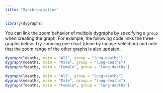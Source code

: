 ```yaml
---
title: "Synchronization"
---
```


```r
library(dygraphs)
```

You can link the zoom behavior of multiple dygraphs by specifying a `group` when creating the graph. For example, the following code links the three graphs below. Try zooming one chart (done by mouse-selection) and note that the zoom range of the other graphs is also updated.

```r
dygraph(ldeaths, main = "All", group = "lung-deaths")
dygraph(mdeaths, main = "Male", group = "lung-deaths")
dygraph(fdeaths, main = "Female", group = "lung-deaths")
```

```r
dygraph(ldeaths, main = "All", group = "lung-deaths")
dygraph(mdeaths, main = "Male", group = "lung-deaths")
dygraph(fdeaths, main = "Female", group = "lung-deaths")
```


